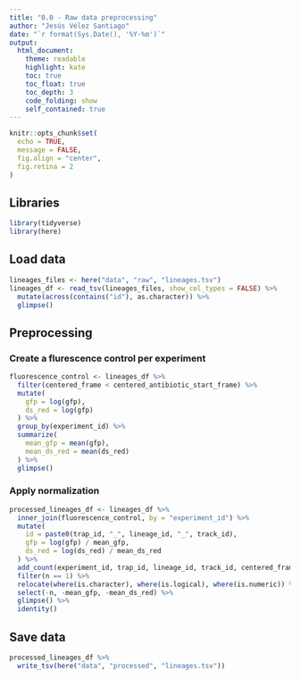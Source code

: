 ```yaml
---
title: "0.0 - Raw data preprocessing"
author: "Jesús Vélez Santiago"
date: "`r format(Sys.Date(), '%Y-%m')`"
output: 
  html_document:
    theme: readable
    highlight: kate
    toc: true
    toc_float: true
    toc_depth: 3
    code_folding: show
    self_contained: true
---
```


```r
knitr::opts_chunk$set(
  echo = TRUE,
  message = FALSE,
  fig.align = "center",
  fig.retina = 2
)
```

## Libraries

```r
library(tidyverse)
library(here)
```

## Load data

```r
lineages_files <- here("data", "raw", "lineages.tsv")
lineages_df <- read_tsv(lineages_files, show_col_types = FALSE) %>%
  mutate(across(contains("id"), as.character)) %>% 
  glimpse()
```

## Preprocessing

### Create a flurescence control per experiment

```r
fluorescence_control <- lineages_df %>% 
  filter(centered_frame < centered_antibiotic_start_frame) %>% 
  mutate(
    gfp = log(gfp),
    ds_red = log(gfp)
  ) %>%
  group_by(experiment_id) %>% 
  summarize(
    mean_gfp = mean(gfp),
    mean_ds_red = mean(ds_red)
  ) %>% 
  glimpse()
```

### Apply normalization

```r
processed_lineages_df <- lineages_df %>% 
  inner_join(fluorescence_control, by = "experiment_id") %>% 
  mutate(
    id = paste0(trap_id, "_", lineage_id, "_", track_id),
    gfp = log(gfp) / mean_gfp,
    ds_red = log(ds_red) / mean_ds_red
  ) %>% 
  add_count(experiment_id, trap_id, lineage_id, track_id, centered_frame) %>% 
  filter(n == 1) %>% 
  relocate(where(is.character), where(is.logical), where(is.numeric)) %>% 
  select(-n, -mean_gfp, -mean_ds_red) %>% 
  glimpse() %>% 
  identity()
```

## Save data

```r
processed_lineages_df %>% 
  write_tsv(here("data", "processed", "lineages.tsv"))
```

